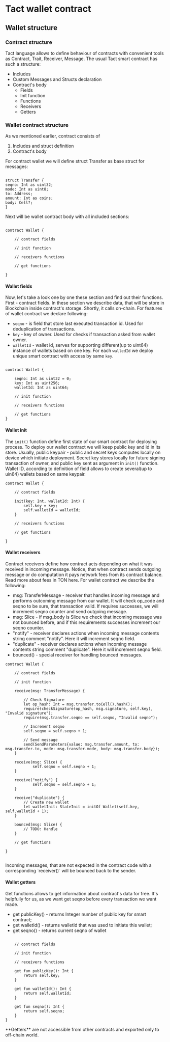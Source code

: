 
# Tact wallet contract
## Wallet structure

### Contract structure

Tact language allows to define behaviour of contracts with convenient tools as Contract, Trait, Receiver, Message. The usual Tact smart contract has such a structure:

* Includes
* Custom Messages and Structs declaration
* Contract's body
  * Fields
  * Init function
  * Functions
  * Receivers
  * Getters

  
### Wallet contract structure

As we mentioned earlier, contract consists of
1. Includes and struct definition
2. Contract's body

For contract wallet we will define struct Transfer as base struct for messages:

```tact

struct Transfer {
seqno: Int as uint32;
mode: Int as uint8;
to: Address;
amount: Int as coins;
body: Cell?;
}
```

Next will be wallet contract body with all included sections:

```tact

contract Wallet {

    // contract fields
    
    // init function
    
    // receivers functions
    
    // get functions

}

```
#### Wallet fields
Now, let's take a look one by one these section and find out their functions.
First - contract fields. In these section we describe data, that will be store in Blockchain inside contract's storage. Shortly, it calls on-chain.
For features of wallet contract we declare following:

* `seqno` - is field that store last executed transaction id. Used for deduplication of transactions.
* `key` - key of owner. Used for checks if transaction asked from wallet owner.
* `walletId` - wallet id, serves for supporting different(up to uint64) instance of wallets based on one key. For each `walledId` we deploy unique smart contract with access by same `key`.

```tact

contract Wallet {

    seqno: Int as uint32 = 0;
    key: Int as uint256;
    walletId: Int as uint64;

    // init function
    
    // receivers functions
    
    // get functions
}

```

#### Wallet init

The `init()` function define first state of our smart contract for deploying process. To deploy our wallet contract we will keep public key and id in its store. Usually, public keypair - public and secret keys computes locally on device which initiate deployment. Secret key stores locally for future signing transaction of owner, and public key sent as argument in `init()` function.
Wallet ID, according to definition of field allows to create several(up to uin64) wallets based on same keypair.

```tact
contract Wallet {

    // contract fields
    
    init(key: Int, walletId: Int) {
        self.key = key;
        self.walletId = walletId;
    }
    
    // receivers functions

    // get functions
    
}
```

#### Wallet receivers 

Contract receivers define how contract acts depending on what it was received in incoming message. Notice, that when contract sends outgoing message or do computation it pays network fees from its contract balance. Read more about fees in TON here. For wallet contract we describe the following:

* msg: TransferMessage - receiver that handles incoming message and performs outcoming message from our wallet. It will check op_code and seqno to be sure, that transaction valid. If requires successes, we will increment seqno counter and send outgoing message.
* msg: Slice - if msg_body is Slice we check that incoming message was not bounced before, and if this requirements successes increment our seqno counter.
* "notify" - receiver declares actions when incoming message contents string comment "notify". Here it will increment seqno field.
* "duplicate" - receiver declares actions when incoming message contents string comment "duplicate". Here it will increment seqno field.
* bounced() - special receiver for handling bounced messages.

```tact
contract Wallet {

    // contract fields
    
    // init function
    
    receive(msg: TransferMessage) {

        // Check Signature
        let op_hash: Int = msg.transfer.toCell().hash();
        require(checkSignature(op_hash, msg.signature, self.key), "Invalid signature");
        require(msg.transfer.seqno == self.seqno, "Invalid seqno");

        // Increment seqno
        self.seqno = self.seqno + 1;

        // Send message
        send(SendParameters{value: msg.transfer.amount, to: msg.transfer.to, mode: msg.transfer.mode, body: msg.transfer.body});
    }

    receive(msg: Slice) {
            self.seqno = self.seqno + 1;
    }

    receive("notify") {
            self.seqno = self.seqno + 1;
    }

    receive("duplicate") {
        // Create new wallet
        let walletInit: StateInit = initOf Wallet(self.key, self.walletId + 1);
    }
    
    bounced(msg: Slice) {
        // TODO: Handle
    }
    
    // get functions
    
}
    
```

<Callout type="info" emoji="📚️">
Incoming messages, that are not expected in the contract code with a corresponding `receiver()` will be bounced back to the sender.
</Callout>

#### Wallet getters

Get functions allows to get information about contract's data for free. It's helpfully for us, as we want get seqno before every transaction we want made.

* get publicKey() - returns Integer number of public key for smart contract;
* get walletId() - returns walletId that was used to initiate this wallet;
* get seqno() - returns current seqno of wallet

```tact

    // contract fields
    
    // init function
    
    // receivers functions

    get fun publicKey(): Int {
        return self.key;
    }

    get fun walletId(): Int {
        return self.walletId;
    }

    get fun seqno(): Int {
        return self.seqno;
    }
}

```

<Callout type="info" emoji="📚️">
**Getters** are not accessible from other contracts and exported only to off-chain world.
</Callout>